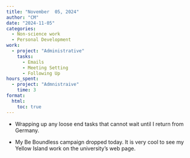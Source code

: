 ```yaml
---
title: "November  05, 2024"
author: "CM"
date: "2024-11-05"
categories:
  - Non-science work 
  - Personal Development
work:
  - project: "Administrative"
    tasks: 
      - Emails
      - Meeting Setting
      - Following Up
hours_spent:
  - project: "Admnistraive"
    time: 3
format:
  html:
    toc: true
---
```


* Wrapping up any loose end tasks that cannot wait until I return from Germany.\

* My Be Boundless campaign dropped today. It is very cool to see my Yellow Island work on the university’s web page.

